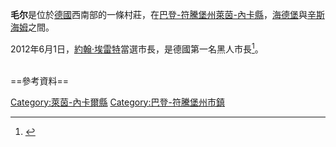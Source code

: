 {{multiple issues|
{{expand|time=2014-09-16T00:53:27+00:00}}
{{refimprove|time=2014-09-16T00:53:27+00:00}}
{{update|time=June 2012}}
}}
{{Expand German|topic=geo|date=2014-09-14|Mauer (Baden)}}
{{Infobox German location
|Name              = 毛尔
|外文名稱          = Mauer
|image_photo       = Mauer-rathaus-2008.jpg
|image_caption     = 市政廳
|Wappen            = Wappen Mauer Baden.svg
|lat_deg           = 49 |lat_min = 20 |lat_sec = 20
|lon_deg           = 08 |lon_min = 47 |lon_sec = 55
|Lageplan = Mauer in HD.svg
|Bundesland        = Baden-Württemberg
|Regierungsbezirk  = [[卡爾斯魯厄行政區|卡爾斯魯厄]]
|Landkreis         = [[萊茵-內卡爾縣|萊茵-內卡爾]]
|Höhe              = 131
|Fläche            = 6.30
|PLZ               = 69256
|Vorwahl           = 06226
|Kfz               = HD
|Gemeindeschlüssel = 08 2 26 048
|LOCODE            = DE MUX
|Adresse           = Heidelberger Straße 34<br />69256 Mauer
|Website           = [http://www.gemeinde-mauer.de www.gemeinde-mauer.de]
|Bürgermeister     = [[約翰·埃雷特|約翰·埃雷特]]
}}
'''毛尔'''是位於[[德國|德國]]西南部的一條村莊，在[[巴登-符騰堡州|巴登-符騰堡州]][[萊茵-內卡縣|萊茵-內卡縣]]，[[海德堡|海德堡]]與[[辛斯海姆|辛斯海姆]]之間。

2012年6月1日，[[約翰·埃雷特|約翰·埃雷特]]當選市長，是德國第一名黑人市長<ref name=TL>{{Cite news
|url=http://www.thelocal.de/national/20120602-42903.html
|title=Germany elects first ever black mayor
|date=2 June 2012
|accessdate=2012-06-09
|publisher=''The Local''
|archive-date=2012-06-08
|archive-url=https://web.archive.org/web/20120608060531/http://www.thelocal.de//national/20120602-42903.html
|dead-url=no
}}</ref>。

<br />
==參考資料==
{{Reflist}}

{{Authority control}}

[[Category:萊茵-內卡爾縣|Category:萊茵-內卡爾縣]]
[[Category:巴登-符騰堡州市鎮|Category:巴登-符騰堡州市鎮]]